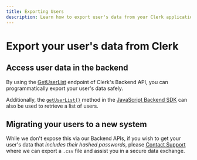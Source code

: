 ```yaml
---
title: Exporting Users
description: Learn how to export user's data from your Clerk application.
---
```


# Export your user's data from Clerk

## Access user data in the backend

By using the [GetUserList](/docs/reference/backend-api/tag/Users#operation/GetUserList) endpoint of Clerk's Backend API, you can programmatically export your user's data safely.

Additionally, the [`getUserList()`](/docs/references/backend/user/get-user-list) method in the [JavaScript Backend SDK](/docs/references/backend/overview) can also be used to retrieve a list of users.

## Migrating your users to a new system

While we don't expose this via our Backend APIs, if you wish to get your user's data that _includes their hashed passwords_, please [Contact Support](/contact/support) where we can export a `.csv` file and assist you in a secure data exchange.
